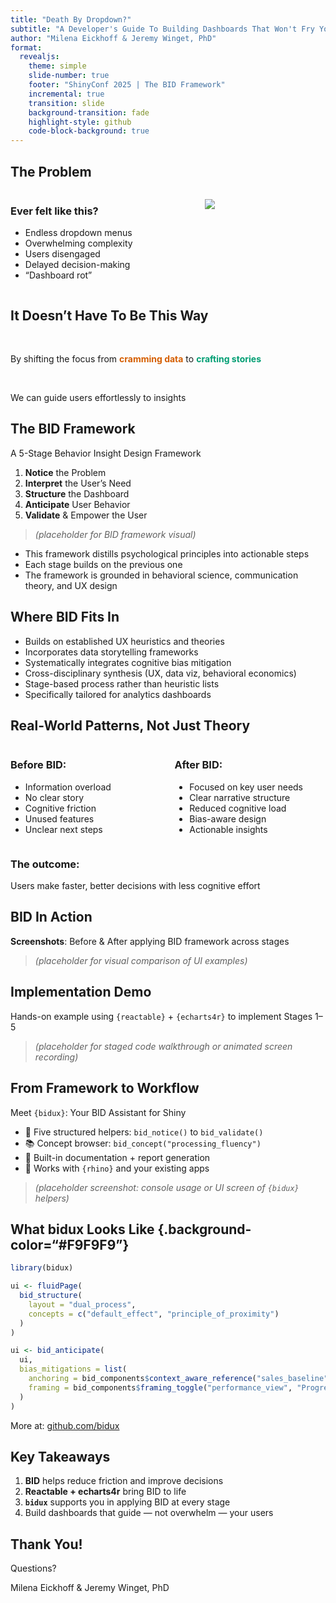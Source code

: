 ```yaml
---
title: "Death By Dropdown?"
subtitle: "A Developer's Guide To Building Dashboards That Won't Fry Your Client's Brain"
author: "Milena Eickhoff & Jeremy Winget, PhD"
format: 
  revealjs:
    theme: simple
    slide-number: true
    footer: "ShinyConf 2025 | The BID Framework"
    incremental: true
    transition: slide
    background-transition: fade
    highlight-style: github
    code-block-background: true
---
```


## The Problem {.center background-color="#4682B4"}

:::: {.columns}
::: {.column width="60%"}
<h3>Ever felt like this?</h3>

- Endless dropdown menus
- Overwhelming complexity
- Users disengaged
- Delayed decision-making
- "Dashboard rot"
:::

::: {.column width="40%"}
![](https://media.giphy.com/media/v1.Y2lkPTc5MGI3NjExMzhmY2YwMDA5MWFjOTlmN2Y0MGE2YjQzNmI5YTEzZDE3MWE1ZDIwNSZlcD12MV9pbnRlcm5hbF9naWZ5X2dpZiZjdD1n/32mC2kXYWCsg0/giphy.gif)
:::
::::

## It Doesn't Have To Be This Way {.center}

<br>

::: {.r-fit-text}
By shifting the focus from <span style="color:#D55E00">**cramming data**</span> to <span style="color:#009E73">**crafting stories**</span>
:::

::: {.fragment}

<br>

::: {.r-fit-text}
We can guide users effortlessly to insights
:::
:::

## The BID Framework {background-color="#E6F0FF"}

::: {.r-fit-text}
A 5-Stage Behavior Insight Design Framework
:::

::: {.nonincremental}
1. **Notice** the Problem
2. **Interpret** the User's Need
3. **Structure** the Dashboard
4. **Anticipate** User Behavior
5. **Validate** & Empower the User
:::

> _(placeholder for BID framework visual)_

::: {.notes}
- This framework distills psychological principles into actionable steps
- Each stage builds on the previous one
- The framework is grounded in behavioral science, communication theory, and UX design
:::

## Where BID Fits In {background-color="#F0F0F0"}

::: {.nonincremental}
- Builds on established UX heuristics and theories
- Incorporates data storytelling frameworks
- Systematically integrates cognitive bias mitigation
- Cross-disciplinary synthesis (UX, data viz, behavioral economics)
- Stage-based process rather than heuristic lists
- Specifically tailored for analytics dashboards
:::

## Real-World Patterns, Not Just Theory {.center background-color="#FFFFFF"}

::: {.columns}
::: {.column width="50%"}
### Before BID:
- Information overload
- No clear story
- Cognitive friction
- Unused features
- Unclear next steps
:::

::: {.column width="50%"}
### After BID:
- Focused on key user needs
- Clear narrative structure
- Reduced cognitive load
- Bias-aware design
- Actionable insights
:::
::::

::: {.fragment}
### The outcome:
Users make faster, better decisions with less cognitive effort
:::

## BID In Action {.center background-color="#F0F0F0"}

::: {.r-fit-text}
**Screenshots**: Before & After applying BID framework across stages
:::

> _(placeholder for visual comparison of UI examples)_

## Implementation Demo {.center background-color="#F9F9F9"}

::: {.r-fit-text}
Hands-on example using `{reactable}` + `{echarts4r}` to implement Stages 1–5
:::

> _(placeholder for staged code walkthrough or animated screen recording)_

## From Framework to Workflow {.center background-color="#E6F0FF"}

::: {.r-fit-text}
Meet `{bidux}`: Your BID Assistant for Shiny
:::

- 🧠 Five structured helpers: `bid_notice()` to `bid_validate()`
- 📚 Concept browser: `bid_concept("processing_fluency")`
- 📄 Built-in documentation + report generation
- 🔌 Works with `{rhino}` and your existing apps

> _(placeholder screenshot: console usage or UI screen of `{bidux}` helpers)_

## What bidux Looks Like {.background-color="#F9F9F9"}

```r
library(bidux)

ui <- fluidPage(
  bid_structure(
    layout = "dual_process",
    concepts = c("default_effect", "principle_of_proximity")
  )
)

ui <- bid_anticipate(
  ui,
  bias_mitigations = list(
    anchoring = bid_components$context_aware_reference("sales_baseline"),
    framing = bid_components$framing_toggle("performance_view", "Progress", "Gap")
  )
)
```

::: {.fragment}
More at: [github.com/bidux](https://github.com)
:::

## Key Takeaways {.center background-color="#4682B4"}

::: {.nonincremental}
1. **BID** helps reduce friction and improve decisions
2. **Reactable + echarts4r** bring BID to life
3. **`bidux`** supports you in applying BID at every stage
4. Build dashboards that guide — not overwhelm — your users
:::

## Thank You! {.center background-color="#4682B4"}

::: {.r-fit-text}
Questions?
:::

Milena Eickhoff & Jeremy Winget, PhD  
